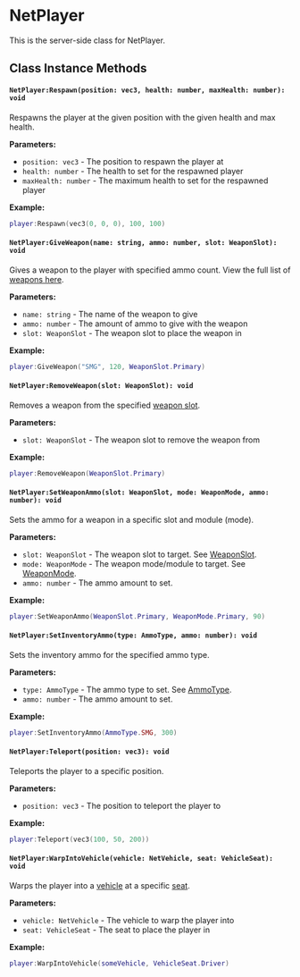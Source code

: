 
# NetPlayer

This is the server-side class for NetPlayer.

## Class Instance Methods

<Inherited from="NetObject" href="/server-api/netobject">
  <NetObjectServerOnly />
  <NetObjectBase />
</Inherited>

<NetPlayerShared />


#### `NetPlayer:Respawn(position: vec3, health: number, maxHealth: number): void`

Respawns the player at the given position with the given health and max health.

**Parameters:**
- `position: vec3` - The position to respawn the player at
- `health: number` - The health to set for the respawned player
- `maxHealth: number` - The maximum health to set for the respawned player

**Example:**
```lua
player:Respawn(vec3(0, 0, 0), 100, 100)
```

#### `NetPlayer:GiveWeapon(name: string, ammo: number, slot: WeaponSlot): void`

Gives a weapon to the player with specified ammo count. View the full list of [weapons here](/reference/weapons-list).

**Parameters:**
- `name: string` - The name of the weapon to give
- `ammo: number` - The amount of ammo to give with the weapon
- `slot: WeaponSlot` - The weapon slot to place the weapon in

**Example:**
```lua
player:GiveWeapon("SMG", 120, WeaponSlot.Primary)
```

#### `NetPlayer:RemoveWeapon(slot: WeaponSlot): void`

Removes a weapon from the specified [weapon slot](/shared-api/enums/weaponslot).

**Parameters:**
- `slot: WeaponSlot` - The weapon slot to remove the weapon from

**Example:**
```lua
player:RemoveWeapon(WeaponSlot.Primary)
```

#### `NetPlayer:SetWeaponAmmo(slot: WeaponSlot, mode: WeaponMode, ammo: number): void`

Sets the ammo for a weapon in a specific slot and module (mode).

**Parameters:**
- `slot: WeaponSlot` - The weapon slot to target. See [WeaponSlot](/shared-api/enums/weaponslot).
- `mode: WeaponMode` - The weapon mode/module to target. See [WeaponMode](/shared-api/enums/weaponmode).
- `ammo: number` - The ammo amount to set.

**Example:**
```lua
player:SetWeaponAmmo(WeaponSlot.Primary, WeaponMode.Primary, 90)
```

#### `NetPlayer:SetInventoryAmmo(type: AmmoType, ammo: number): void`

Sets the inventory ammo for the specified ammo type.

**Parameters:**
- `type: AmmoType` - The ammo type to set. See [AmmoType](/shared-api/enums/ammotype).
- `ammo: number` - The ammo amount to set.

**Example:**
```lua
player:SetInventoryAmmo(AmmoType.SMG, 300)
```

#### `NetPlayer:Teleport(position: vec3): void`

Teleports the player to a specific position.

**Parameters:**
- `position: vec3` - The position to teleport the player to

**Example:**
```lua
player:Teleport(vec3(100, 50, 200))
```

#### `NetPlayer:WarpIntoVehicle(vehicle: NetVehicle, seat: VehicleSeat): void`

Warps the player into a [vehicle](/server-api/netvehicle) at a specific [seat](/shared-api/vehicles/vehicleseat).

**Parameters:**
- `vehicle: NetVehicle` - The vehicle to warp the player into
- `seat: VehicleSeat` - The seat to place the player in

**Example:**
```lua
player:WarpIntoVehicle(someVehicle, VehicleSeat.Driver)
```